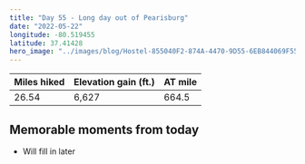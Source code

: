 ```yaml
---
title: "Day 55 - Long day out of Pearisburg"
date: "2022-05-22"
longitude: -80.519455
latitude: 37.41428
hero_image: "../images/blog/Hostel-855040F2-874A-4470-9D55-6EB844069F55-20220527090902.png"
---
```


| Miles hiked | Elevation gain (ft.) | AT mile |
| ----------- | -------------- | -------- |
| 26.54 | 6,627 | 664.5 |

## Memorable moments from today
- Will fill in later